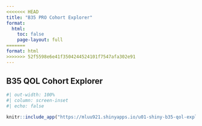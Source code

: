 ```yaml
---
<<<<<<< HEAD
title: "B35 PRO Cohort Explorer"
format:
  html:
    toc: false
    page-layout: full
=======
format: html
>>>>>>> 52f5598e6e41f3504244524101f7547afa302e91
---
```


## B35 QOL Cohort Explorer

```r
#| out-width: 100%
#| column: screen-inset
#| echo: false

knitr::include_app("https://mluu921.shinyapps.io/u01-shiny-b35-qol-explorer/", height = '1000px')
```
